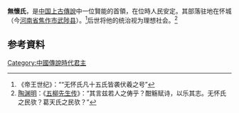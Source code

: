 '''無懷氏'''，是[[中国|中国]][[上古|上古]][[傳說|傳說]]中一位賢能的首領，在位時人民安定。其部落驻地在怀城（今[[河南省|河南省]][[焦作市|焦作市]][[武陟县|武陟县]]）。<ref>《帝王世纪》：““无怀氏凡十五氏皆袭伏羲之号”</ref>后世将他的统治视为理想社会。<ref>[[陶渊明|陶渊明]]：《[[s:五柳先生传|五柳先生传]]》：“其言兹若人之俦乎？酣觞赋诗，以乐其志。无怀氏之民欤？葛天氏之民欤？”</ref>

==参考資料==
<div style="font-size:small" class="references-2column"><references />
</div>

[[Category:中國傳說時代君主|Category:中國傳說時代君主]]